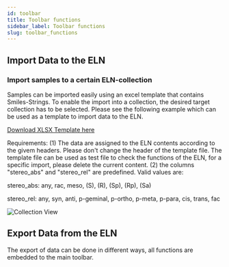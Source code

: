 ```yaml
---
id: toolbar
title: Toolbar functions
sidebar_label: Toolbar functions
slug: toolbar_functions
---
```


## Import Data to the ELN
### Import samples to a certain ELN-collection

Samples can be imported easily using an excel template that contains Smiles-Strings. To enable the import into a collection, the desired target collection has to be selected. 
Please see the following example which can be used as a template to import data to the ELN. 

[Download XLSX Template here](https://github.com/ComPlat/chemotion_saurus/blob/master/static/files/template%20_sample_import.xlsx) 

Requirements: 
(1) The data are assigned to the ELN contents according to the givem headers. Please don't change the header of the template file. The template file can be used as test file to check the functions of the ELN, for a specific import, please delete the current content.
(2) the columns "stereo_abs" and "stereo_rel" are predefined. Valid values are: 

stereo_abs: any, rac, meso, (S), (R), (Sp), (Rp), (Sa)

stereo_rel: any, syn, anti, p-geminal, p-ortho, p-meta, p-para, cis, trans, fac

![Collection View](/img/import_samples.gif)


## Export Data from the ELN

The export of data can be done in different ways, all functions are embedded to the main toolbar.

